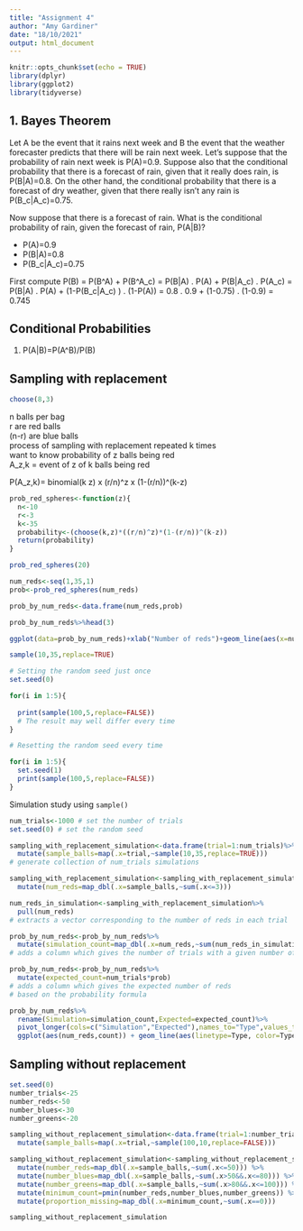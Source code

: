 ```yaml
---
title: "Assignment 4"
author: "Amy Gardiner"
date: "18/10/2021"
output: html_document
---
```


```r
knitr::opts_chunk$set(echo = TRUE)
library(dplyr) 
library(ggplot2)
library(tidyverse)
```

## 1. Bayes Theorem 

Let A be the event that it rains next week and B the event that the weather forecaster predicts that there will be rain next week. Let's suppose that the probability of rain next week is P(A)=0.9. Suppose also that the conditional probability that there is a forecast of rain, given that it really does rain, is P(B|A)=0.8. On the other hand, the conditional probability that there is a forecast of dry weather, given that there really isn't any rain is P(B_c|A_c)=0.75. 

Now suppose that there is a forecast of rain. What is the conditional probability of rain, given the forecast of rain, P(A|B)?

- P(A)=0.9
- P(B|A)=0.8
- P(B_c|A_c)=0.75

First compute P(B) = P(B^A) + P(B^A_c) 
                   = P(B|A) . P(A) + P(B|A_c) . P(A_c)
                   = P(B|A) . P(A) + (1-P(B_c|A_c) ) . (1-P(A))
                   = 0.8 . 0.9 + (1-0.75) . (1-0.9) = 0.745

## Conditional Probabilities

1. P(A|B)=P(A^B)/P(B)

## Sampling with replacement
```r
choose(8,3)
```

n balls per bag\
r are red balls\
(n-r) are blue balls\
process of sampling with replacement repeated k times\
want to know probability of z balls being red\
A_z,k = event of z of k balls being red\

P(A_z,k)= binomial(k z) x (r/n)^z x (1-(r/n))^(k-z)

```r
prob_red_spheres<-function(z){
  n<-10
  r<-3
  k<-35
  probability<-(choose(k,z)*((r/n)^z)*(1-(r/n))^(k-z))
  return(probability)
}

prob_red_spheres(20)

num_reds<-seq(1,35,1)
prob<-prob_red_spheres(num_reds)

prob_by_num_reds<-data.frame(num_reds,prob)

prob_by_num_reds%>%head(3)

ggplot(data=prob_by_num_reds)+xlab("Number of reds")+geom_line(aes(x=num_reds,y=prob))+ylab("Probability")

sample(10,35,replace=TRUE)

# Setting the random seed just once
set.seed(0)

for(i in 1:5){
  
  print(sample(100,5,replace=FALSE))
  # The result may well differ every time
}

# Resetting the random seed every time

for(i in 1:5){
  set.seed(1)
  print(sample(100,5,replace=FALSE))
}
```

Simulation study using `sample()`
```r
num_trials<-1000 # set the number of trials
set.seed(0) # set the random seed

sampling_with_replacement_simulation<-data.frame(trial=1:num_trials)%>%
  mutate(sample_balls=map(.x=trial,~sample(10,35,replace=TRUE)))
# generate collection of num_trials simulations

sampling_with_replacement_simulation<-sampling_with_replacement_simulation%>%
  mutate(num_reds=map_dbl(.x=sample_balls,~sum(.x<=3)))

num_reds_in_simulation<-sampling_with_replacement_simulation%>%
  pull(num_reds)
# extracts a vector corresponding to the number of reds in each trial

prob_by_num_reds<-prob_by_num_reds%>%
  mutate(simulation_count=map_dbl(.x=num_reds,~sum(num_reds_in_simulation==.x)))
# adds a column which gives the number of trials with a given number of reds

prob_by_num_reds<-prob_by_num_reds%>%
  mutate(expected_count=num_trials*prob)
# adds a column which gives the expected number of reds
# based on the probability formula

prob_by_num_reds%>%
  rename(Simulation=simulation_count,Expected=expected_count)%>%
  pivot_longer(cols=c("Simulation","Expected"),names_to="Type",values_to="count") %>%
  ggplot(aes(num_reds,count)) + geom_line(aes(linetype=Type, color=Type)) + scale_linetype_manual(values = c("solid", "dashed")) + theme_bw() + xlab("Number of reds") + ylab("Count")
```

## Sampling without replacement

```r
set.seed(0)
number_trials<-25
number_reds<-50
number_blues<-30
number_greens<-20

sampling_without_replacement_simulation<-data.frame(trial=1:number_trials)%>%
  mutate(sample_balls=map(.x=trial,~sample(100,10,replace=FALSE)))

sampling_without_replacement_simulation<-sampling_without_replacement_simulation%>%
  mutate(number_reds=map_dbl(.x=sample_balls,~sum(.x<=50))) %>%
  mutate(number_blues=map_dbl(.x=sample_balls,~sum(.x>50&&.x<=80))) %>%
  mutate(number_greens=map_dbl(.x=sample_balls,~sum(.x>80&&.x<=100))) %>%
  mutate(minimum_count=pmin(number_reds,number_blues,number_greens)) %>%
  mutate(proportion_missing=map_dbl(.x=minimum_count,~sum(.x==0)))

sampling_without_replacement_simulation

```



